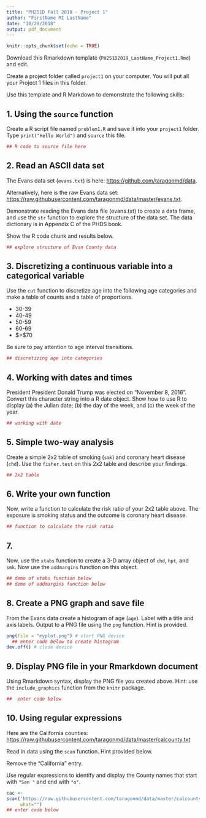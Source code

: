 ```yaml
---
title: "PH251D Fall 2018 - Project 1"
author: "FirstName MI LastName"
date: "10/29/2018"
output: pdf_document
---
```


```r
knitr::opts_chunk$set(echo = TRUE)
```

Download this Rmarkdown template (`PH251D2019_LastName_Project1.Rmd`)
and edit.

Create a project folder called `project1` on your computer. You will
put all your Project 1 files in this folder.


Use this template and R Markdown to demonstrate the following skills:

## 1. Using the `source` function

Create a R script file named `problem1.R` and save it into your
`project1` folder. Type `print("Hello World")` and `source` this file.

```r
## R code to source file here
```

## 2. Read an ASCII data set

The Evans data set (`evans.txt`) is here: <https://github.com/taragonmd/data>.

Alternatively, here is the raw Evans data set: <https://raw.githubusercontent.com/taragonmd/data/master/evans.txt>.

Demonstrate reading the Evans data file (evans.txt) to create a data
frame, and use the `str` function to explore the structure of the data
set. The data dictionary is in Appendix C of the PHDS book.

Show the R code chunk and results below.

```r
## explore structure of Evan County data
```

## 3. Discretizing a continuous variable into a categorical variable

Use the `cut` function to discretize age into the following age
categories and make a table of counts and a table of proportions.

- 30-39
- 40-49
- 50-59
- 60-69
- $>$70


Be sure to pay attention to age interval transitions.

```r
## discretizing age into categories
```

## 4. Working with dates and times

President President Donald Trump was elected on "November 8,
2016". Convert this character string into a R date object. Show how to
use R to display (a) the Julian date; (b) the day of the week, and (c)
the week of the year.


```r
## working with date
```

## 5. Simple two-way analysis

Create a simple 2x2 table of smoking (`smk`) and coronary heart
disease (`chd`). Use the `fisher.test` on this 2x2 table and describe
your findings.

```r
## 2x2 table
```

## 6. Write your own function

Now, write a function to calculate the risk ratio of your 2x2 table
above. The exposure is smoking status and the outcome is coronary
heart disease.


```r
## function to calculate the risk ratio
```

## 7. 

Now, use the `xtabs` function to create a 3-D array object of `chd`, `hpt`,
and `smk`. Now use the `addmargins` function on this object.

```r
## demo of xtabs function below
## demo of addmargins function below
```


## 8. Create a PNG graph and save file

From the Evans data create a histogram of age (`age`).
Label with a title and axis labels. Output to a PNG file using the
`png` function. Hint is provided.

```r
png(file = "myplot.png") # start PNG device 
  ## enter code below to create histogram
dev.off() # close device
```

## 9. Display PNG file in your Rmarkdown document

Using Rmarkdown syntax, display the PNG file you created above. Hint:
use the `include_graphics` function from the `knitr` package.

```r
##  enter code below
```

## 10. Using regular expressions

Here are the California counties: <https://raw.githubusercontent.com/taragonmd/data/master/calcounty.txt>

Read in data using the `scan` function. Hint provided below.

Remove the "California" entry.

Use regular expressions to identify and display the County names that
start with `"San "` and end with `"o"`.

```r
cac <-
scan('https://raw.githubusercontent.com/taragonmd/data/master/calcounty.txt',
     what="")
## enter code below
```
